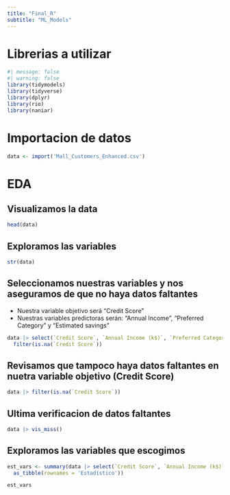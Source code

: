 ```yaml
---
title: "Final_R"
subtitle: "ML_Models"
---
```


# Librerias a utilizar

```r
#| message: false
#| warning: false
library(tidymodels)
library(tidyverse)
library(dplyr)
library(rio)
library(naniar)
```

# Importacion de datos

```r

data <- import('Mall_Customers_Enhanced.csv')

```

# EDA

## Visualizamos la data

```r
head(data)
```

## Exploramos las variables

```r
str(data)
```

## Seleccionamos nuestras variables y nos aseguramos de que no haya datos faltantes

-   Nuestra variable objetivo será "Credit Score"
-   Nuestras variables predictoras serán: "Annual Income", "Preferred Category" y "Estimated savings"

```r
data |> select(`Credit Score`, `Annual Income (k$)`, `Preferred Category`, `Estimated Savings (k$)`) |> 
  filter(is.na(`Credit Score`))
```

## Revisamos que tampoco haya datos faltantes en nuetra variable objetivo (**Credit Score**)

```r
data |> filter(is.na(`Credit Score`))
```
## Ultima verificacion de datos faltantes

```r
data |> vis_miss()
```



## Exploramos las variables que escogimos

```r

est_vars <- summary(data |> select(`Credit Score`, `Annual Income (k$)`, `Preferred Category`, `Estimated Savings (k$)`) |> 
  as_tibble(rownames = 'Estadístico'))

est_vars


```



